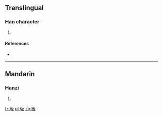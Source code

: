 ==Translingual==

===Han character===
{{Han char|rn=72|rad=日|as=04|sn=8|four=6704<sub>7</sub>|canj=日弓竹水 (ANHE)}}

# {{defn|Han|sort=日04}}

====References====
* {{Han ref|kx=0490.370|dkj=13790|dj=0852.070|hdz=21487.170|uh=6605|ud=26117|bh=CCCD|bd=52429}}

----

==Mandarin==

===Hanzi===
{{cmn-hanzi|pin=[[jié]] ([[jie2]])|wg=chieh<sup>2</sup>}}

# {{defn|lang=cmn|sort=日04}}

[[fr:昅]]
[[pl:昅]]
[[zh:昅]]